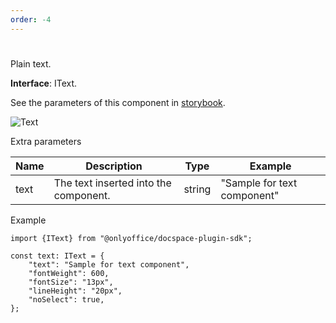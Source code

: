 ```yaml
---
order: -4
---
```

# [](/docspace/pluginssdk/codingplugin/plugincomponents)

Plain text.

**Interface**: IText.

See the parameters of this component in [storybook](https://storybook.onlyoffice.io/?path=/docs/components-text--docs).

![Text](/content/img/docspace/text.png)

Extra parameters

| Name | Description                           | Type   | Example                     |
| ---- | ------------------------------------- | ------ | --------------------------- |
| text | The text inserted into the component. | string | "Sample for text component" |

Example

```
import {IText} from "@onlyoffice/docspace-plugin-sdk";

const text: IText = {
    "text": "Sample for text component",
    "fontWeight": 600,
    "fontSize": "13px",
    "lineHeight": "20px",
    "noSelect": true,
};
```
